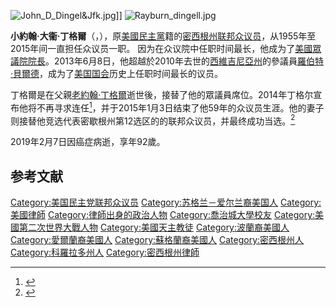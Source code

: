{{about||丁格爾父親|老約翰·丁格爾}}
{{Infobox officeholder
|name =小約翰·丁格爾
|image = John dingell.jpg
|imagesize = 245px
|birth_date= {{birth date|1926|7|8}}
|birth_place= {{USA}}[[科羅拉多州|科羅拉多州]][[科羅拉多斯普林斯|科羅拉多斯普林斯]]
|death_date= {{death date and age|2019|2|7|1926|7|8}}
|death_place= {{USA}}[[密歇根州|密歇根州]][[迪爾伯恩|迪爾伯恩]]
|office = [[美國眾議院|美國眾議院]]議員<br>[[密歇根州|密歇根州]]第十二選區
|term_start = 1955年12月13日
|term_end =2015年1月3日
|preceded = [[老約翰·丁格爾|老約翰·丁格爾]]
|succeeded = {{le|德比·丁格尔|Debbie Dingell}}
|party = [[美國民主黨|民主黨]]
|religion = [[羅馬天主教|羅馬天主教]]
|spouse = [[Deborah_Dingell|Deborah Dingell]]
| occupation= 律師
| residence= [[迪爾伯恩|迪爾伯恩]]
| alma_mater= [[喬治城大學|喬治城大學]] 
| website = [http://www.house.gov/dingell/ 美國眾議院]
|branch=[[美國陸軍|美國陸軍]]
|serviceyears=1944–1946
|rank=[[少尉|少尉]]
}}
[[Image:John_D_Dingel&Jfk.jpg|thumb]]]]
[[Image:Rayburn_dingell.jpg|thumb]]

'''小約翰·大衞·丁格爾'''（{{lang-en|'''John David Dingell, Jr.'''}}，{{bd|1926年|7月8日|2019年|2月7日|catIdx=D}}），原[[美國民主黨|美國民主黨]]籍的[[密西根州|密西根州]][[美國眾議員|联邦众议员]]，从1955年至2015年间一直担任众议员一职。 因为在众议院中任职时间最长，他成为了[[美國眾議院院長|美國眾議院院長]]。2013年6月8日，他超越於2010年去世的[[西維吉尼亞州|西維吉尼亞州]]的參議員[[羅伯特·貝爾德|羅伯特·貝爾德]]，成为了[[美国国会|美国国会]]历史上任职时间最长的议员。

丁格爾是在父親[[老約翰·丁格爾|老約翰·丁格爾]]逝世後，接替了他的眾議員席位。2014年丁格尔宣布他将不再寻求连任<ref>{{cite news |last= Finley |first= Nolan |title= Michigan's Dingell Won't Reek Re-Election to Congress |url= http://www.detroitnews.com/article/20140224/POLITICS02/302240051 |newspaper= The Detroit News |date= February 24, 2014 |deadurl= yes |archiveurl= https://web.archive.org/web/20140321083954/http://www.detroitnews.com/article/20140224/POLITICS02/302240051 |archivedate= 2014年3月21日 }}</ref>，并于2015年1月3日结束了他59年的众议员生涯。他的妻子{{le|德比·丁格尔|Debbie Dingell}}则接替他竞选代表密歇根州第12选区的的联邦众议员，并最终成功当选。<ref>{{cite news |url= http://www.mlive.com/news/ann-arbor/index.ssf/2014/11/democrat_debbie_dingell_defeat.html |title= Debbie Dingell defeats Terry Bowman in 12th District U.S. House race |last1= Allen |first1= Jeremy |date= November 4, 2014 |work= MLive |publisher= [[Booth_Newspapers|Booth Newspapers]] |accessdate= 2016-10-18 |archive-date= 2016-09-12 |archive-url= https://web.archive.org/web/20160912120109/http://www.mlive.com/news/ann-arbor/index.ssf/2014/11/democrat_debbie_dingell_defeat.html |dead-url= no }}</ref>

2019年2月7日因癌症病逝，享年92歲。

== 参考文献 ==
{{reflist}}

{{Authority control}}
{{DEFAULTSORT:Dingell,John}}
[[Category:美国民主党联邦众议员|Category:美国民主党联邦众议员]]
[[Category:苏格兰－爱尔兰裔美国人|Category:苏格兰－爱尔兰裔美国人]]
[[Category:美國律師|Category:美國律師]]
[[Category:律師出身的政治人物|Category:律師出身的政治人物]]
[[Category:喬治城大學校友|Category:喬治城大學校友]]
[[Category:美國第二次世界大戰人物|Category:美國第二次世界大戰人物]]
[[Category:美國天主教徒|Category:美國天主教徒]]
[[Category:波蘭裔美國人|Category:波蘭裔美國人]]
[[Category:愛爾蘭裔美國人|Category:愛爾蘭裔美國人]]
[[Category:蘇格蘭裔美國人|Category:蘇格蘭裔美國人]]
[[Category:密西根州人|Category:密西根州人]]
[[Category:科羅拉多州人|Category:科羅拉多州人]]
[[Category:密西根州律師|Category:密西根州律師]]